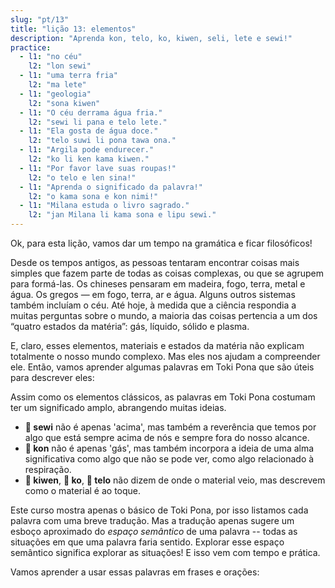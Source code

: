 ```yaml
---
slug: "pt/13"
title: "lição 13: elementos"
description: "Aprenda kon, telo, ko, kiwen, seli, lete e sewi!"
practice:
  - l1: "no céu"
    l2: "lon sewi"
  - l1: "uma terra fria"
    l2: "ma lete"
  - l1: "geologia"
    l2: "sona kiwen"
  - l1: "O céu derrama água fria."
    l2: "sewi li pana e telo lete."
  - l1: "Ela gosta de água doce."
    l2: "telo suwi li pona tawa ona."
  - l1: "Argila pode endurecer."
    l2: "ko li ken kama kiwen."
  - l1: "Por favor lave suas roupas!"
    l2: "o telo e len sina!"
  - l1: "Aprenda o significado da palavra!"
    l2: "o kama sona e kon nimi!"
  - l1: "Milana estuda o livro sagrado."
    l2: "jan Milana li kama sona e lipu sewi."
---
```



Ok, para esta lição, vamos dar um tempo na gramática e ficar filosóficos!

Desde os tempos antigos, as pessoas tentaram encontrar coisas mais simples que fazem parte de todas as coisas complexas, ou que se agrupem para formá-las. Os chineses pensaram em madeira, fogo, terra, metal e água. Os gregos — em fogo, terra, ar e água. Alguns outros sistemas também incluíam o céu. Até hoje, à medida que a ciência respondia a muitas perguntas sobre o mundo, a maioria das coisas pertencia a um dos “quatro estados da matéria”: gás, líquido, sólido e plasma.

E, claro, esses elementos, materiais e estados da matéria não explicam totalmente o nosso mundo complexo. Mas eles nos ajudam a compreender ele. Então, vamos aprender algumas palavras em Toki Pona que são úteis para descrever eles:

<List>
  <Word sl="kon" m="ar, alma, essência, significado" />
  <Word sl="telo" m="água, um líquido fino" />
  <Word sl="ko" m="um sólido macio ou líquido espesso, como areia, argila, massa ou cola" />
  <Word sl="kiwen" m="um sólido duro, como pedra, madeira ou metal" />
  <Word sl="seli" m="fogo, quente, queimar" />
  <Word sl="lete" m="frio" />
  <Word sl="sewi" m="céu; alto, divino" />
</List>

Assim como os elementos clássicos, as palavras em Toki Pona costumam ter um significado amplo, abrangendo muitas ideias.  
* **󱥚 sewi** não é apenas 'acima', mas também a reverência que temos por algo que está sempre acima de nós e sempre fora do nosso alcance.  
* **󱤝 kon** não é apenas 'gás', mas também incorpora a ideia de uma alma significativa como algo que não se pode ver, como algo relacionado à respiração.  
* **󱤛 kiwen**, **󱤜 ko**, **󱥪 telo** não dizem de onde o material veio, mas descrevem como o material é ao toque.

Este curso mostra apenas o básico de Toki Pona, por isso listamos cada palavra com uma breve tradução. Mas a tradução apenas sugere um esboço aproximado do *espaço semântico* de uma palavra -- todas as situações em que uma palavra faria sentido. Explorar esse espaço semântico significa explorar as situações! E isso vem com tempo e prática.

Vamos aprender a usar essas palavras em frases e orações:

<List>
  <Word sl="kiwen kasi" m="a parte dura de uma planta, madeira" />
  <Word sl="ko lete" m="frio e macio, neve" />
  <Word sl="kon sewi" m="espírito divino" />
  <Word sl="telo nasa" m="líquido que causa embriaguez, álcool" />
  <Sentence sl="lete li awen e moku." m="Frio conserva comida." />
  <Sentence sl="seli li moku e kiwen kasi." m="O fogo consumiu a madeira." />
  <Sentence sl="telo li kama tan sewi." m="Água está caindo do céu.<br />(Está chovendo)" />
  <Sentence sl="o kama sona e kon toki!" m="Aprenda o significado da conversa!" />
</List>

<Practice exercises={frontmatter.practice} client:load />
